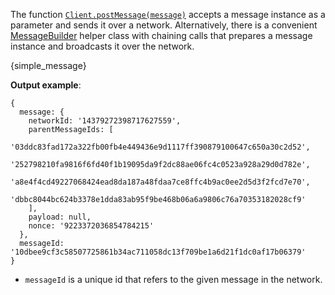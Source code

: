 
The function [`Client.postMessage(message)`](./../libraries/wasm/api_reference#clientpostmessagemessage--promiseany)
accepts a message instance as a parameter and sends it over a network. Alternatively, there is a convenient
[MessageBuilder](./../libraries/wasm/api_reference#messagebuilder) helper class with chaining calls that prepares a
message instance and broadcasts it over the network.

<CodeBlock className="language-javascript">{simple_message}</CodeBlock>

**Output example**:

```string
{
  message: {
    networkId: '14379272398717627559',
    parentMessageIds: [
      '03ddc83fad172a322fb00fb4e449436e9d1117ff390879100647c650a30c2d52',
      '252798210fa9816f6fd40f1b19095da9f2dc88ae06fc4c0523a928a29d0d782e',
      'a8e4f4cd49227068424ead8da187a48fdaa7ce8ffc4b9ac0ee2d5d3f2fcd7e70',
      'dbbc8044bc624b3378e1dda83ab95f9be468b06a6a9806c76a70353182028cf9'
    ],
    payload: null,
    nonce: '9223372036854784215'
  },
  messageId: '10dbee9cf3c58507725861b34ac711058dc13f709be1a6d21f1dc0af17b06379'
}
```

- `messageId` is a unique id that refers to the given message in the network.
